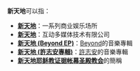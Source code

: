 '''新天地'''可以指：
*'''[[新天地|新天地]]'''：一系列商业娱乐场所
*'''[[北京新天地|新天地]]'''：互动多媒体技术有限公司
*'''[[新天地_(Beyond_EP)|新天地 (Beyond EP)]]'''：[[Beyond|Beyond]]的音樂專輯
*'''[[新天地_(許志安專輯)|新天地 (許志安專輯)]]'''：[[許志安|許志安]]的音樂專輯
*'''[[新天地耶稣教证据帐幕圣殿教会|新天地耶稣教证据帐幕圣殿教会]]'''的簡稱
{{disambig|Cat=三字中國相關消歧義}}
